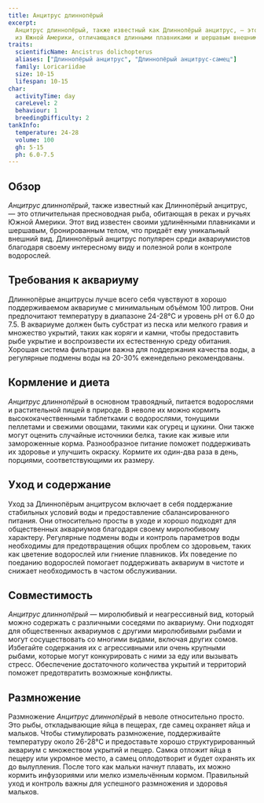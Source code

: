 ```yaml
---
title: Анцитрус длиннопёрый
excerpt:
  Анцитрус длиннопёрый, также известный как Длиннопёрый анцитрус, — это уникальная и привлекательная пресноводная рыба
  из Южной Америки, отличающаяся длинными плавниками и шершавым внешним видом.
traits:
  scientificName: Ancistrus dolichopterus
  aliases: ["Длиннопёрый анцитрус", "Длиннопёрый анцитрус-самец"]
  family: Loricariidae
  size: 10-15
  lifespan: 10-15
char:
  activityTime: day
  careLevel: 2
  behaviour: 1
  breedingDifficulty: 2
tankInfo:
  temperature: 24-28
  volume: 100
  gh: 5-15
  ph: 6.0-7.5
---
```


## Обзор

_Анцитрус длиннопёрый_, также известный как Длиннопёрый анцитрус, — это отличительная пресноводная рыба, обитающая в
реках и ручьях Южной Америки. Этот вид известен своими удлинёнными плавниками и шершавым, бронированным телом, что
придаёт ему уникальный внешний вид. Длиннопёрый анцитрус популярен среди аквариумистов благодаря своему интересному виду
и полезной роли в контроле водорослей.

## Требования к аквариуму

Длиннопёрые анцитрусы лучше всего себя чувствуют в хорошо поддерживаемом аквариуме с минимальным объёмом 100 литров. Они
предпочитают температуру в диапазоне 24-28°C и уровень pH от 6.0 до 7.5. В аквариуме должен быть субстрат из песка или
мелкого гравия и множество укрытий, таких как коряги и камни, чтобы предоставить рыбе укрытие и воспроизвести их
естественную среду обитания. Хорошая система фильтрации важна для поддержания качества воды, а регулярные подмены воды
на 20-30% еженедельно рекомендованы.

## Кормление и диета

_Анцитрус длиннопёрый_ в основном травоядный, питается водорослями и растительной пищей в природе. В неволе их можно
кормить высококачественными таблетками с водорослями, тонущими пеллетами и свежими овощами, такими как огурец и цукини.
Они также могут оценить случайные источники белка, такие как живые или замороженные корма. Разнообразное питание поможет
поддерживать их здоровье и улучшить окраску. Кормите их один-два раза в день, порциями, соответствующими их размеру.

## Уход и содержание

Уход за Длиннопёрым анцитрусом включает в себя поддержание стабильных условий воды и предоставление сбалансированного
питания. Они относительно просты в уходе и хорошо подходят для общественных аквариумов благодаря своему миролюбивому
характеру. Регулярные подмены воды и контроль параметров воды необходимы для предотвращения общих проблем со здоровьем,
таких как цветение водорослей или гниение плавников. Их поведение по поеданию водорослей помогает поддерживать аквариум
в чистоте и снижает необходимость в частом обслуживании.

## Совместимость

_Анцитрус длиннопёрый_ — миролюбивый и неагрессивный вид, который можно содержать с различными соседями по аквариуму.
Они подходят для общественных аквариумов с другими миролюбивыми рыбами и могут сосуществовать со многими видами, включая
других сомов. Избегайте содержания их с агрессивными или очень крупными рыбами, которые могут конкурировать с ними за
еду или вызывать стресс. Обеспечение достаточного количества укрытий и территорий поможет предотвратить возможные
конфликты.

## Размножение

Размножение _Анцитрус длиннопёрый_ в неволе относительно просто. Это рыбы, откладывающие яйца в пещерах, где самец
охраняет яйца и мальков. Чтобы стимулировать размножение, поддерживайте температуру около 26-28°C и предоставьте хорошо
структурированный аквариум с множеством укрытий и пещер. Самка отложит яйца в пещеру или укромное место, а самец
оплодотворит и будет охранять их до вылупления. После того как мальки начнут плавать, их можно кормить инфузориями или
мелко измельчённым кормом. Правильный уход и контроль важны для успешного размножения и здоровья мальков.
